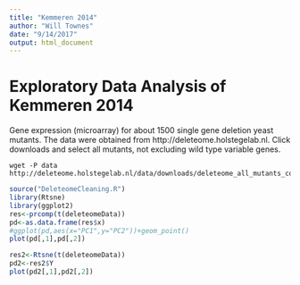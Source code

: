 ```yaml
---
title: "Kemmeren 2014"
author: "Will Townes"
date: "9/14/2017"
output: html_document
---
```


# Exploratory Data Analysis of Kemmeren 2014

Gene expression (microarray) for about 1500 single gene deletion yeast mutants. The data were obtained from http://deleteome.holstegelab.nl. Click downloads and select all mutants, not excluding wild type variable genes.

```
wget -P data http://deleteome.holstegelab.nl/data/downloads/deleteome_all_mutants_controls.txt
```

```r
source("DeleteomeCleaning.R")
library(Rtsne)
library(ggplot2)
res<-prcomp(t(deleteomeData))
pd<-as.data.frame(res$x)
#ggplot(pd,aes(x="PC1",y="PC2"))+geom_point()
plot(pd[,1],pd[,2])

res2<-Rtsne(t(deleteomeData))
pd2<-res2$Y
plot(pd2[,1],pd2[,2])
```